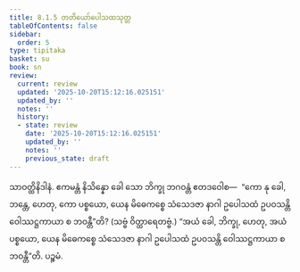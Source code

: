 ```yaml
---
title: 8.1.5 တတိယော်ပေါသထသုတ္တ
tableOfContents: false
sidebar:
  order: 5
type: tipitaka
basket: su
book: sn
review:
  current: review
  updated: '2025-10-20T15:12:16.025151'
  updated_by: ''
  notes: ''
  history:
  - state: review
    date: '2025-10-20T15:12:16.025151'
    updated_by: ''
    notes: ''
    previous_state: draft
---
```



<DynamicBreadcrumb />


<ReviewStatus review={frontmatter.review} showDetails={true} />

<HypothesisAnnotation frontmatter={frontmatter} />

<Division number="346" book="sn" e="ch" v="18" p="330">

<Paragraph number="1160" book="sn">
သာဝတ္ထိနိဒါနံ. ဧကမန္တံ နိသိန္နော ခေါ သော ဘိက္ခု ဘဂဝန္တံ ဧတဒဝေါစ—  “ကော နု ခေါ, ဘန္တေ, ဟေတု, ကော ပစ္စယော, ယေန မိဓေကစ္စေ သံသေဒဇာ နာဂါ ဥပေါသထံ ဥပဝသန္တိ ဝေါဿဋ္ဌကာယာ စ ဘဝန္တီ”တိ? (သဗ္ဗံ ဝိတ္ထာရေတဗ္ဗံ.) “အယံ ခေါ, ဘိက္ခု, ဟေတု, အယံ ပစ္စယော, ယေန မိဓေကစ္စေ သံသေဒဇာ နာဂါ ဥပေါသထံ ဥပဝသန္တိ ဝေါဿဋ္ဌကာယာ စ ဘဝန္တီ”တိ.

</Paragraph>
</Division>

<Paragraph number="1161" type="center" book="sn">
ပဉ္စမံ.
</Paragraph>